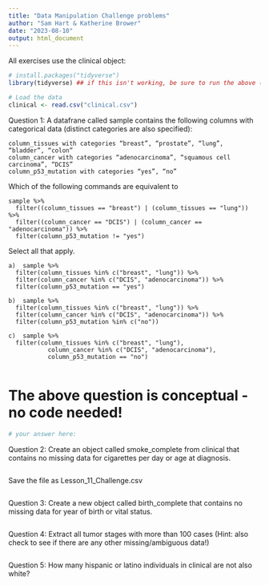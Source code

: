 ```yaml
---
title: "Data Manipulation Challenge problems"
author: "Sam Hart & Katherine Brower"
date: "2023-08-10"
output: html_document
---
```


All exercises use the clinical object:

```r
# install.packages("tidyverse")
library(tidyverse) ## if this isn't working, be sure to run the above (uncomment first)

# Load the data
clinical <- read.csv("clinical.csv")
```

Question 1:
A datafrane called sample contains the following columns with categorical data (distinct categories are also specified):

    column_tissues with categories “breast”, “prostate”, “lung”, “bladder”, “colon”
    column_cancer with categories “adenocarcinoma”, “squamous cell carcinoma”, “DCIS”
    column_p53_mutation with categories “yes”, “no”

Which of the following commands are equivalent to 

    sample %>% 
      filter((column_tissues == "breast") | (column_tissues == "lung")) %>% 
      filter((column_cancer == "DCIS") | (column_cancer == "adenocarcinoma")) %>% 
      filter(column_p53_mutation != "yes")

Select all that apply.

    a)	sample %>% 
      filter(column_tissues %in% c("breast", "lung")) %>% 
      filter(column_cancer %in% c("DCIS", "adenocarcinoma")) %>% 
      filter(column_p53_mutation == "yes")
      
    b)	sample %>% 
      filter(column_tissues %in% c("breast", "lung")) %>% 
      filter(column_cancer %in% c("DCIS", "adenocarcinoma")) %>% 
      filter(column_p53_mutation %in% c("no"))
      
    c)	sample %>% 
      filter(column_tissues %in% c("breast", "lung"),
               column_cancer %in% c("DCIS", "adenocarcinoma"),
               column_p53_mutation == "no")
           
# The above question is conceptual - no code needed!
```r
# your answer here:
```
           
Question 2:
Create an object called smoke_complete from clinical that contains no missing data for cigarettes per day or age at diagnosis.
```r

```

Save the file as Lesson_11_Challenge.csv
```r

```

Question 3:
Create a new object called birth_complete that contains no missing data for year of birth or vital status.
```r

```

Question 4:
Extract all tumor stages with more than 100 cases (Hint: also check to see if there are any other missing/ambiguous data!)
```r

```

Question 5:
How many hispanic or latino individuals in clinical are not also white?
```r

```
